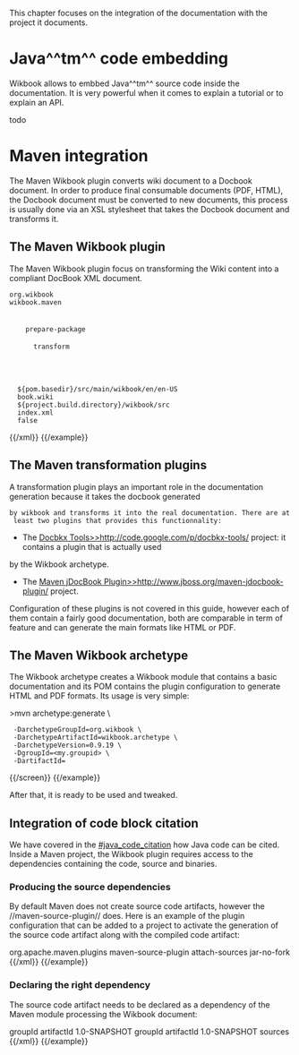 This chapter focuses on the integration of the documentation with the project it documents.

= Java^^tm^^ code embedding =

Wikbook allows to embbed Java^^tm^^ source code inside the documentation. It is very powerful when it comes
to explain a tutorial or to explain an API.

todo

= Maven integration =

The Maven Wikbook plugin converts wiki document to a Docbook document. In order to produce final consumable documents
(PDF, HTML), the Docbook document must be converted to new documents, this process is usually done via an XSL stylesheet
that takes the Docbook document and transforms it.

== The Maven Wikbook plugin ==

The Maven Wikbook plugin focus on transforming the Wiki content into a compliant DocBook XML document.

{{example title="Example of Wikbook Maven plugin"}}
{{xml indent=2}}
<plugin>
 <groupId>org.wikbook</groupId>
 <artifactId>wikbook.maven</artifactId>
 <executions>
   <execution>
     <phase>prepare-package</phase>
     <goals>
       <goal>transform</goal>
     </goals>
   </execution>
 </executions>
 <configuration>
   <sourceDirectory>${pom.basedir}/src/main/wikbook/en/en-US</sourceDirectory>
   <sourceFileName>book.wiki</sourceFileName>
   <destinationDirectory>${project.build.directory}/wikbook/src</destinationDirectory>
   <destinationFileName>index.xml</destinationFileName>
   <emitDoctype>false</emitDoctype>
 </configuration>
</plugin>
{{/xml}}
{{/example}}

== The Maven transformation plugins ==

A transformation plugin plays an important role in the documentation generation because it takes the docbook generated
 by wikbook and transforms it into the real documentation. There are at least two plugins that provides this functionnality:

* The [[Docbkx Tools>>http://code.google.com/p/docbkx-tools/]] project: it contains a plugin that is actually used
by the Wikbook archetype.
* The [[Maven jDocBook Plugin>>http://www.jboss.org/maven-jdocbook-plugin/]] project.

Configuration of these plugins is not covered in this guide, however each of them contain a fairly good documentation,
both are comparable in term of feature and can generate the main formats like HTML or PDF.

== The Maven Wikbook archetype ==

The Wikbook archetype creates a Wikbook module that contains a basic documentation and its POM contains the plugin
configuration to generate HTML and PDF formats. Its usage is very simple:

{{example title="Wikbook archetype usage"}}
{{screen}}
>mvn archetype:generate \
  -DarchetypeGroupId=org.wikbook \
  -DarchetypeArtifactId=wikbook.archetype \
  -DarchetypeVersion=0.9.19 \
  -DgroupId=<my.groupid> \
  -DartifactId=<my-artifactId>
{{/screen}}
{{/example}}

After that, it is ready to be used and tweaked.

== Integration of code block citation {{anchor id=maven_java_code_citation /}} ==

We have covered in the [[#java_code_citation]] how Java code can be cited. Inside a Maven project, the Wikbook plugin
requires access to the dependencies containing the code, source and binaries.

=== Producing the source dependencies ===

By default Maven does not create source code artifacts, however the //maven-source-plugin// does. Here is an example
of the plugin configuration that can be added to a project to activate the generation of the source code artifact
along with the compiled code artifact:

{{example title="Configuration of the maven-source-plugin"}}
{{xml indent=2}}
<plugin>
<groupId>org.apache.maven.plugins</groupId>
<artifactId>maven-source-plugin</artifactId>
<executions>
<execution>
<id>attach-sources</id>
<goals>
<goal>jar-no-fork</goal>
</goals>
</execution>
</executions>
</plugin>
{{/xml}}
{{/example}}

=== Declaring the right dependency ===

The source code artifact needs to be declared as a dependency of the Maven module processing the Wikbook document:

{{example title="Declaring the right dependency"}}
{{xml indent=2}}
<!-- Declares a dependency on the code -->
<dependency>
<groupId>groupId</groupId>
<artifactId>artifactId</artifactId>
<version>1.0-SNAPSHOT</version>
</dependency>
<!-- Declares a dependency on the source code -->
<dependency>
<groupId>groupId</groupId>
<artifactId>artifactId</artifactId>
<version>1.0-SNAPSHOT</version>
<classifier>sources</classifier>
</dependency>
{{/xml}}
{{/example}}